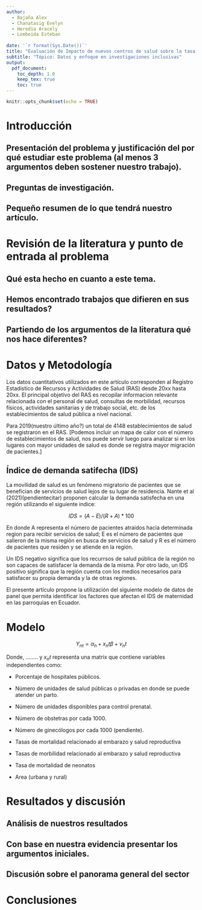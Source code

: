 ```yaml
---
author: 
  - Bajaña Alex
  - Chanatasig Evelyn
  - Heredia Aracely
  - Lombeida Esteban 
  
date: '`r format(Sys.Date())`'
title: "Evaluación de Impacto de nuevos centros de salud sobre la tasa de movilidad para mujeres en edad reproductiva."
subtitle: "Tópico: Datos y enfoque en investigaciones inclusivas"
output:
  pdf_document:
    toc_depth: 1.0
    keep_tex: true
    toc: true
---
```


```r
knitr::opts_chunk$set(echo = TRUE)
```

# Introducción

## Presentación del problema y justificación del por qué estudiar este problema (al menos 3 argumentos deben sostener nuestro trabajo).

## Preguntas de investigación. 

## Pequeño resumen de lo que tendrá nuestro artículo.

# Revisión de la literatura y punto de entrada al problema

## Qué esta hecho en cuanto a este tema.
## Hemos encontrado trabajos que difieren en sus resultados?
## Partiendo de los argumentos de la literatura qué nos hace diferentes?

# Datos y Metodología

Los datos cuantitativos utilizados en este artículo corresponden al Registro Estadístico de Recursos y Actividades de Salud (RAS) desde 20xx hasta 20xx. El principal objetivo del RAS es recopilar informacion relevante relacionada con el personal de salud, consultas de morbilidad, recursos físicos, actividades sanitarias y de trabajo social, etc. de los establecimientos de salud pública a nivel nacional.

Para 2019(nuestro último año?) un total de 4148 establecimientos de salud se registraron en el RAS. \[Podemos incluir un mapa de calor con el número de establecimientos de salud, nos puede servir luego para analizar si en los lugares con mayor unidades de salud es donde se registra mayor migración de pacientes.\]

## Índice de demanda satifecha (IDS)

La movilidad de salud es un fenómeno migratorio de pacientes que se benefician de servicios de salud lejos de su lugar de residencia. Nante et al (2021)(pendientecitar) proponen calcular la demanda satisfecha en una región utilizando el siguiente indice:

$$
IDS = (A - E) / (R + A) * 100
$$

En donde A representa el número de pacientes atraidos hacia determinada region para recibir servicios de salud; E es el número de pacientes que salieron de la misma región en busca de servicios de salud y R es el número de pacientes que residen y se atiende en la región.

Un IDS negativo significa que los recurrsos de salud pública de la región no son capaces de satisfacer la demanda de la misma. Por otro lado, un IDS positivo significa que la región cuenta con los medios necesarios para satisfacer su propia demanda y la de otras regiones.

El presente artículo propone la utilización del siguiente modelo de datos de panel que permita identificar los factores que afectan el IDS de maternidad en las parroquias en Ecuador.

# Modelo



$$
Y_{nt} = \alpha_n + x_nt \beta + v_nt
$$

Donde, ........ y $x_nt$ representa una matrix que contiene variables independientes como:

-   Porcentaje de hospitales públicos.

-   Número de unidades de salud públicas o privadas en donde se puede atender un parto.

-   Número de unidades disponibles para control prenatal.

-   Número de obstetras por cada 1000.

-   Número de ginecólogos por cada 1000 (pendiente).

-   Tasas de mortalidad relacionado al embarazo y salud reproductiva

-   Tasas de morbilidad relacionado al embarazo y salud reproductiva

-   Tasa de mortalidad de neonatos

-   Area (urbana y rural)


# Resultados y discusión

## Análisis de nuestros resultados
## Con base en nuestra evidencia presentar los argumentos iniciales.
## Discusión sobre el panorama general del sector

# Conclusiones
 